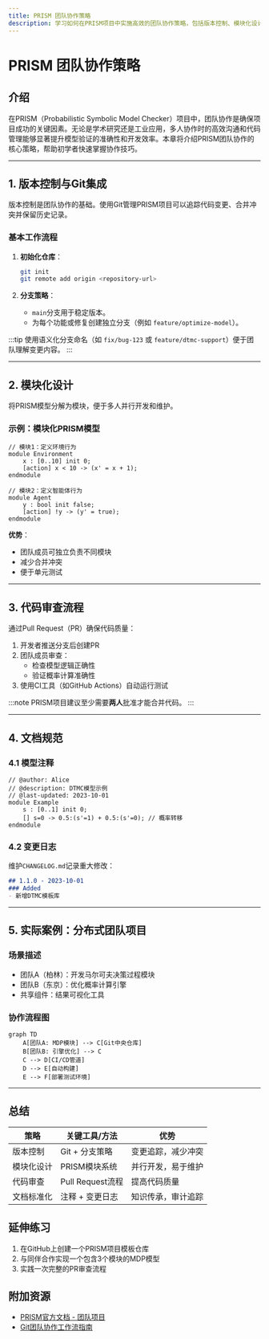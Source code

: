```yaml
---
title: PRISM 团队协作策略
description: 学习如何在PRISM项目中实施高效的团队协作策略，包括版本控制、模块化设计和代码审查等最佳实践。
---
```


# PRISM 团队协作策略

## 介绍

在PRISM（Probabilistic Symbolic Model Checker）项目中，团队协作是确保项目成功的关键因素。无论是学术研究还是工业应用，多人协作时的高效沟通和代码管理能够显著提升模型验证的准确性和开发效率。本章将介绍PRISM团队协作的核心策略，帮助初学者快速掌握协作技巧。

---

## 1. 版本控制与Git集成

版本控制是团队协作的基础。使用Git管理PRISM项目可以追踪代码变更、合并冲突并保留历史记录。

### 基本工作流程
1. **初始化仓库**：
   ```bash
   git init
   git remote add origin <repository-url>
   ```

2. **分支策略**：
   - `main`分支用于稳定版本。
   - 为每个功能或修复创建独立分支（例如 `feature/optimize-model`）。

:::tip
使用语义化分支命名（如 `fix/bug-123` 或 `feature/dtmc-support`）便于团队理解变更内容。
:::

---

## 2. 模块化设计

将PRISM模型分解为模块，便于多人并行开发和维护。

### 示例：模块化PRISM模型
```prism
// 模块1：定义环境行为
module Environment
    x : [0..10] init 0;
    [action] x < 10 -> (x' = x + 1);
endmodule

// 模块2：定义智能体行为
module Agent
    y : bool init false;
    [action] !y -> (y' = true);
endmodule
```

**优势**：
- 团队成员可独立负责不同模块
- 减少合并冲突
- 便于单元测试

---

## 3. 代码审查流程

通过Pull Request（PR）确保代码质量：

1. 开发者推送分支后创建PR
2. 团队成员审查：
   - 检查模型逻辑正确性
   - 验证概率计算准确性
3. 使用CI工具（如GitHub Actions）自动运行测试

:::note
PRISM项目建议至少需要**两人**批准才能合并代码。
:::

---

## 4. 文档规范

### 4.1 模型注释
```prism
// @author: Alice
// @description: DTMC模型示例
// @last-updated: 2023-10-01
module Example
    s : [0..1] init 0;
    [] s=0 -> 0.5:(s'=1) + 0.5:(s'=0); // 概率转移
endmodule
```

### 4.2 变更日志
维护`CHANGELOG.md`记录重大修改：
```markdown
## 1.1.0 - 2023-10-01
### Added
- 新增DTMC模板库
```

---

## 5. 实际案例：分布式团队项目

### 场景描述
- 团队A（柏林）：开发马尔可夫决策过程模块
- 团队B（东京）：优化概率计算引擎
- 共享组件：结果可视化工具

### 协作流程图
```mermaid
graph TD
    A[团队A: MDP模块] --> C[Git中央仓库]
    B[团队B: 引擎优化] --> C
    C --> D[CI/CD管道]
    D --> E[自动构建]
    E --> F[部署测试环境]
```

---

## 总结

| 策略                | 关键工具/方法          | 优势                     |
|---------------------|-----------------------|-------------------------|
| 版本控制            | Git + 分支策略        | 变更追踪，减少冲突       |
| 模块化设计          | PRISM模块系统         | 并行开发，易于维护       |
| 代码审查            | Pull Request流程      | 提高代码质量             |
| 文档标准化          | 注释 + 变更日志       | 知识传承，审计追踪       |

## 延伸练习

1. 在GitHub上创建一个PRISM项目模板仓库
2. 与同伴合作实现一个包含3个模块的MDP模型
3. 实践一次完整的PR审查流程

## 附加资源

- [PRISM官方文档 - 团队项目](http://www.prismmodelchecker.org/manual/)
- [Git团队协作工作流指南](https://git-scm.com/book/en/v2)